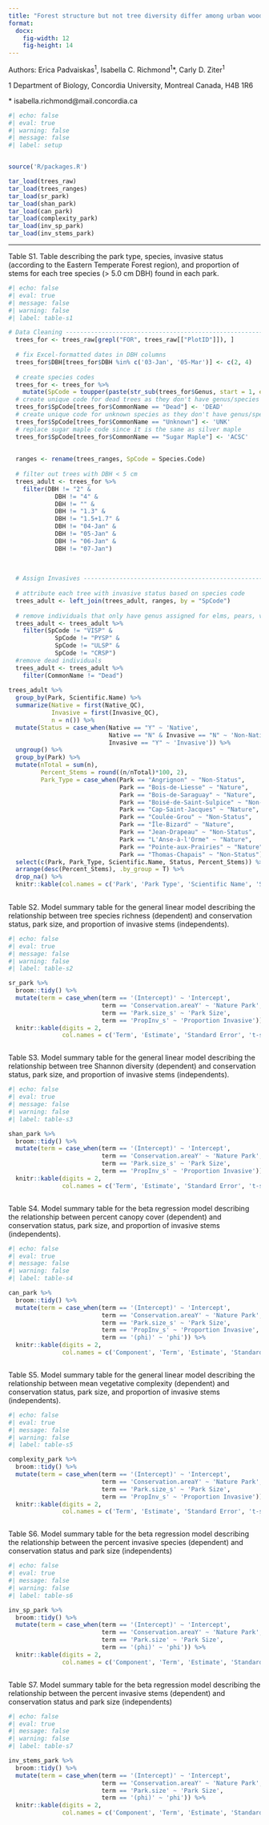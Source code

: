 ```yaml
---
title: "Forest structure but not tree diversity differ among urban woodlands with differing conservation"
format:
  docx:
    fig-width: 12
    fig-height: 14
---
```


Authors: Erica Padvaiskas^1^, Isabella C. Richmond^1^\*, Carly D. Ziter^1^

1 Department of Biology, Concordia University, Montreal Canada, H4B 1R6

\* isabella.richmond@mail.concordia.ca

```r
#| echo: false
#| eval: true
#| warning: false
#| message: false
#| label: setup


source('R/packages.R')

tar_load(trees_raw)
tar_load(trees_ranges)
tar_load(sr_park)
tar_load(shan_park)
tar_load(can_park)
tar_load(complexity_park)
tar_load(inv_sp_park)
tar_load(inv_stems_park)
```

------------------------------------------------------------------------

Table S1. Table describing the park type, species, invasive status (according to the Eastern Temperate Forest region), and proportion of stems for each tree species (\> 5.0 cm DBH) found in each park.

```r
#| echo: false
#| eval: true
#| message: false
#| warning: false
#| label: table-s1

# Data Cleaning -----------------------------------------------------------
  trees_for <- trees_raw[grepl("FOR", trees_raw[["PlotID"]]), ]
  
  # fix Excel-formatted dates in DBH columns
  trees_for$DBH[trees_for$DBH %in% c('03-Jan', '05-Mar')] <- c(2, 4)
  
  # create species codes
  trees_for <- trees_for %>%
    mutate(SpCode = toupper(paste(str_sub(trees_for$Genus, start = 1, end = 2), str_sub(trees_for$Species, start = 1, end = 2), sep = "")))
  # create unique code for dead trees as they don't have genus/species names
  trees_for$SpCode[trees_for$CommonName == "Dead"] <- 'DEAD'
  # create unique code for unknown species as they don't have genus/species names
  trees_for$SpCode[trees_for$CommonName == "Unknown"] <- 'UNK'
  # replace sugar maple code since it is the same as silver maple
  trees_for$SpCode[trees_for$CommonName == "Sugar Maple"] <- 'ACSC' 
  
  
  ranges <- rename(trees_ranges, SpCode = Species.Code)
  
  # filter out trees with DBH < 5 cm
  trees_adult <- trees_for %>%
    filter(DBH != "2" & 
             DBH != "4" &  
             DBH != "" & 
             DBH != "1.3" &
             DBH != "1.5+1.7" & 
             DBH != "04-Jan" & 
             DBH != "05-Jan" & 
             DBH != "06-Jan" &
             DBH != "07-Jan")
  
  
  
  # Assign Invasives --------------------------------------------------------
  
  # attribute each tree with invasive status based on species code 
  trees_adult <- left_join(trees_adult, ranges, by = "SpCode")
  
  # remove individuals that only have genus assigned for elms, pears, viburnum, and hawthorn
  trees_adult <- trees_adult %>%
    filter(SpCode != "VISP" &
             SpCode != "PYSP" &
             SpCode != "ULSP" & 
             SpCode != "CRSP")
  #remove dead individuals
  trees_adult <- trees_adult %>%
    filter(CommonName != "Dead")
  
trees_adult %>% 
  group_by(Park, Scientific.Name) %>% 
  summarize(Native = first(Native_QC),
            Invasive = first(Invasive_QC),
            n = n()) %>% 
  mutate(Status = case_when(Native == "Y" ~ 'Native',
                            Native == "N" & Invasive == "N" ~ 'Non-Native',
                            Invasive == "Y" ~ 'Invasive')) %>% 
  ungroup() %>% 
  group_by(Park) %>% 
  mutate(nTotal = sum(n), 
         Percent_Stems = round((n/nTotal)*100, 2),
         Park_Type = case_when(Park == "Angrignon" ~ "Non-Status",
                               Park == "Bois-de-Liesse" ~ "Nature",
                               Park == "Bois-de-Saraguay" ~ "Nature", 
                               Park == "Boisé-de-Saint-Sulpice" ~ "Non-Status",
                               Park == "Cap-Saint-Jacques" ~ "Nature", 
                               Park == "Coulée-Grou" ~ "Non-Status", 
                               Park == "Île-Bizard" ~ "Nature", 
                               Park == "Jean-Drapeau" ~ "Non-Status", 
                               Park == "L'Anse-à-l'Orme" ~ "Nature",
                               Park == "Pointe-aux-Prairies" ~ "Nature",
                               Park == "Thomas-Chapais" ~ "Non-Status")) %>% 
  select(c(Park, Park_Type, Scientific.Name, Status, Percent_Stems)) %>% 
  arrange(desc(Percent_Stems), .by_group = T) %>% 
  drop_na() %>% 
  knitr::kable(col.names = c('Park', 'Park Type', 'Scientific Name', 'Species Status', 'Percent of Stems'))
  


```

Table S2. Model summary table for the general linear model describing the relationship between tree species richness (dependent) and conservation status, park size, and proportion of invasive stems (independents).
```r
#| echo: false
#| eval: true
#| message: false
#| warning: false
#| label: table-s2

sr_park %>% 
  broom::tidy() %>% 
  mutate(term = case_when(term == '(Intercept)' ~ 'Intercept',
                          term == 'Conservation.areaY' ~ 'Nature Park',
                          term == 'Park.size_s' ~ 'Park Size',
                          term == 'PropInv_s' ~ 'Proportion Invasive')) %>%
  knitr::kable(digits = 2,
               col.names = c('Term', 'Estimate', 'Standard Error', 't-statistic', 'p-value')) 



```

Table S3. Model summary table for the general linear model describing the relationship between tree Shannon diversity (dependent) and conservation status, park size, and proportion of invasive stems (independents).
```r
#| echo: false
#| eval: true
#| message: false
#| warning: false
#| label: table-s3

shan_park %>% 
  broom::tidy() %>% 
  mutate(term = case_when(term == '(Intercept)' ~ 'Intercept',
                          term == 'Conservation.areaY' ~ 'Nature Park',
                          term == 'Park.size_s' ~ 'Park Size',
                          term == 'PropInv_s' ~ 'Proportion Invasive')) %>%
  knitr::kable(digits = 2,
               col.names = c('Term', 'Estimate', 'Standard Error', 't-statistic', 'p-value')) 



```

Table S4. Model summary table for the beta regression model describing the relationship between percent canopy cover (dependent) and conservation status, park size, and proportion of invasive stems (independents).
```r
#| echo: false
#| eval: true
#| message: false
#| warning: false
#| label: table-s4

can_park %>% 
  broom::tidy() %>%
  mutate(term = case_when(term == '(Intercept)' ~ 'Intercept',
                          term == 'Conservation.areaY' ~ 'Nature Park',
                          term == 'Park.size_s' ~ 'Park Size',
                          term == 'PropInv_s' ~ 'Proportion Invasive',
                          term == '(phi)' ~ 'phi')) %>%
  knitr::kable(digits = 2,
               col.names = c('Component', 'Term', 'Estimate', 'Standard Error', 't-statistic', 'p-value')) 



```

Table S5. Model summary table for the general linear model describing the relationship between mean vegetative complexity (dependent) and conservation status, park size, and proportion of invasive stems (independents).
```r
#| echo: false
#| eval: true
#| message: false
#| warning: false
#| label: table-s5

complexity_park %>% 
  broom::tidy() %>% 
  mutate(term = case_when(term == '(Intercept)' ~ 'Intercept',
                          term == 'Conservation.areaY' ~ 'Nature Park',
                          term == 'Park.size_s' ~ 'Park Size',
                          term == 'PropInv_s' ~ 'Proportion Invasive')) %>%
  knitr::kable(digits = 2,
               col.names = c('Term', 'Estimate', 'Standard Error', 't-statistic', 'p-value')) 



```


Table S6. Model summary table for the beta regression model describing the relationship between the percent invasive species (dependent) and conservation status and park size (independents)
```r
#| echo: false
#| eval: true
#| message: false
#| warning: false
#| label: table-s6

inv_sp_park %>% 
  broom::tidy() %>%
  mutate(term = case_when(term == '(Intercept)' ~ 'Intercept',
                          term == 'Conservation.areaY' ~ 'Nature Park',
                          term == 'Park.size' ~ 'Park Size',
                          term == '(phi)' ~ 'phi')) %>%
  knitr::kable(digits = 2,
               col.names = c('Component', 'Term', 'Estimate', 'Standard Error', 't-statistic', 'p-value')) 



```

Table S7. Model summary table for the beta regression model describing the relationship between the percent invasive stems (dependent) and conservation status and park size (independents)
```r
#| echo: false
#| eval: true
#| message: false
#| warning: false
#| label: table-s7

inv_stems_park %>% 
  broom::tidy() %>%
  mutate(term = case_when(term == '(Intercept)' ~ 'Intercept',
                          term == 'Conservation.areaY' ~ 'Nature Park',
                          term == 'Park.size' ~ 'Park Size',
                          term == '(phi)' ~ 'phi')) %>%
  knitr::kable(digits = 2,
               col.names = c('Component', 'Term', 'Estimate', 'Standard Error', 't-statistic', 'p-value')) 



```